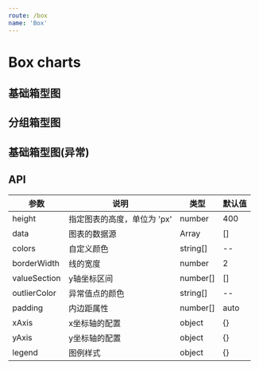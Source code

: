 ```yaml
---
route: /box
name: 'Box'
---
```



# Box charts

## 基础箱型图 

<Playground>
  <Box
    data={[
      {"x": "三月", "key": "点赞量", "y1": 5,"y2": 9, "y3": 16,"y4": 24, "y5": 29},
      {"x": "三月", "key": "评论量", "y1": 5,"y2": 6, "y3": 15,"y4": 20, "y5": 23},
      {"x": "三月", "key": "下载量", "y1": 5,"y2": 6, "y3": 15,"y4": 20, "y5": 23}
    ]}
    height={400}
    colors={['rgb(28, 146, 255)']}
    borderWidth={40}
    valueSection={[0,50]}
    padding={[40, 50, 95, 50]}
    title={'基础箱型图'}
    legend={{
      marker: "circle",
      position: "top"
    }}
    tooltip={{
      showTitle: false,
    }}
  />
</Playground>

## 分组箱型图

<Playground>
  <Box
    data={[
      {"x": "三月", "key": "点赞量", "y1": 1,"y2": 9, "y3": 16,"y4": 24, "y5": 29},
      {"x": "三月", "key": "评论量", "y1": 1,"y2": 6, "y3": 15,"y4": 20, "y5": 23},
      {"x": "三月", "key": "下载量", "y1": 1,"y2": 6, "y3": 15,"y4": 20, "y5": 23},
      {"x": "四月", "key": "点赞量", "y1": 2,"y2": 11, "y3": 20,"y4": 28, "y5": 33},
      {"x": "四月", "key": "评论量", "y1": 3,"y2": 12, "y3": 19,"y4": 27, "y5": 35},
      {"x": "四月", "key": "下载量", "y1": 3,"y2": 12, "y3": 19,"y4": 27, "y5": 35},
      {"x": "五月", "key": "点赞量", "y1": 2,"y2": 11, "y3": 20,"y4": 28, "y5": 33},
      {"x": "五月", "key": "评论量", "y1": 3,"y2": 12, "y3": 19,"y4": 27, "y5": 35},
      {"x": "五月", "key": "下载量", "y1": 3,"y2": 12, "y3": 19,"y4": 27, "y5": 35}
    ]}
    height={400}
    colors={['rgb(28, 146, 255)', 'rgb(77, 201, 115)', 'red']}
    borderWidth={30}
  />
</Playground>

## 基础箱型图(异常)

<Playground>
  <Box
    data={[
      {"x": "三月", "key": "点赞量", "y1": 5,"y2": 9, "y3": 16,"y4": 24, "y5": 29, "outliers": [33, 35]},
      {"x": "三月", "key": "评论量", "y1": 5,"y2": 6, "y3": 15,"y4": 20, "y5": 23, "outliers": [30]},
      {"x": "三月", "key": "下载量", "y1": 5,"y2": 6, "y3": 15,"y4": 20, "y5": 23, "outliers": [2, 30, 34, 36]}
    ]}
    height={400}
    colors={['rgb(77, 201, 115)']}
    borderWidth={40}
    valueSection={[0,50]}
    outlierColor={['red']}
  />
</Playground>

## API

|参数|说明|类型|默认值|
|--|--|--|--|
|height|指定图表的高度，单位为 'px'|number|400|
|data|图表的数据源|Array|[]|
|colors|自定义颜色|string[]|--|
|borderWidth|线的宽度|number|2|
|valueSection|y轴坐标区间|number[]|[]|
|outlierColor|异常值点的颜色|string[]|--|
|padding|内边距属性|number[]|auto|
|xAxis|x坐标轴的配置|object|{}|
|yAxis|y坐标轴的配置|object|{}|
|legend|图例样式|object|{}|


